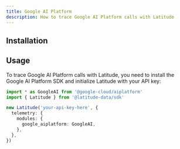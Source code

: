 ```yaml
---
title: Google AI Platform
description: How to trace Google AI Platform calls with Latitude
---
```


## Installation


<Installation />

## Usage

To trace Google AI Platform calls with Latitude, you need to install the Google AI
Platform SDK and initialize Latitude with your API key:

```typescript
import * as GoogleAI from '@google-cloud/aiplatform'
import { Latitude } from '@latitude-data/sdk'

new Latitude('your-api-key-here', {
  telemetry: {
    modules: {
      google_aiplatform: GoogleAI,
    },
  },
})
```
